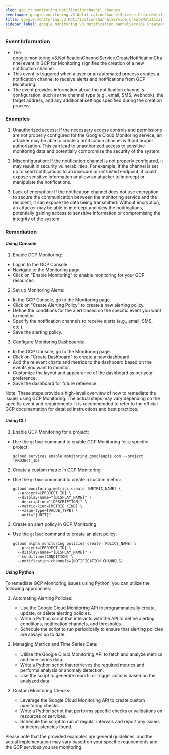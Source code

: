 ```yaml
--- 
slug: gcp_rt_monitoring_notificationchannel_changes
eventname: google.monitoring.v3.NotificationChannelService.CreateNotificationChannel
title: google.monitoring.v3.NotificationChannelService.CreateNotificationChannel
sidebar_label: google.monitoring.v3.NotificationChannelService.CreateNotificationChannel
---
```

                       
### Event Information

- The google.monitoring.v3.NotificationChannelService.CreateNotificationChannel event in GCP for Monitoring signifies the creation of a new notification channel.
- This event is triggered when a user or an automated process creates a notification channel to receive alerts and notifications from GCP Monitoring.
- The event provides information about the notification channel's configuration, such as the channel type (e.g., email, SMS, webhook), the target address, and any additional settings specified during the creation process.


### Examples

1. Unauthorized access: If the necessary access controls and permissions are not properly configured for the Google Cloud Monitoring service, an attacker may be able to create a notification channel without proper authorization. This can lead to unauthorized access to sensitive monitoring data and potentially compromise the security of the system.

2. Misconfiguration: If the notification channel is not properly configured, it may result in security vulnerabilities. For example, if the channel is set up to send notifications to an insecure or untrusted endpoint, it could expose sensitive information or allow an attacker to intercept or manipulate the notifications.

3. Lack of encryption: If the notification channel does not use encryption to secure the communication between the monitoring service and the recipient, it can expose the data being transmitted. Without encryption, an attacker may be able to intercept and view the notifications, potentially gaining access to sensitive information or compromising the integrity of the system.

### Remediation

#### Using Console

1. Enable GCP Monitoring: 
- Log in to the GCP Console.
- Navigate to the Monitoring page.
- Click on "Enable Monitoring" to enable monitoring for your GCP resources.

2. Set up Monitoring Alerts:
- In the GCP Console, go to the Monitoring page.
- Click on "Create Alerting Policy" to create a new alerting policy.
- Define the conditions for the alert based on the specific event you want to monitor.
- Specify the notification channels to receive alerts (e.g., email, SMS, etc.).
- Save the alerting policy.

3. Configure Monitoring Dashboards:
- In the GCP Console, go to the Monitoring page.
- Click on "Create Dashboard" to create a new dashboard.
- Add the relevant charts and metrics to the dashboard based on the events you want to monitor.
- Customize the layout and appearance of the dashboard as per your preference.
- Save the dashboard for future reference.

Note: These steps provide a high-level overview of how to remediate the issues using GCP Monitoring. The actual steps may vary depending on the specific event and requirements. It is recommended to refer to the official GCP documentation for detailed instructions and best practices.

#### Using CLI

1. Enable GCP Monitoring for a project:
- Use the `gcloud` command to enable GCP Monitoring for a specific project:
  ```
  gcloud services enable monitoring.googleapis.com --project [PROJECT_ID]
  ```

2. Create a custom metric in GCP Monitoring:
- Use the `gcloud` command to create a custom metric:
  ```
  gcloud monitoring metrics create [METRIC_NAME] \
    --project=[PROJECT_ID] \
    --display-name="[DISPLAY_NAME]" \
    --description="[DESCRIPTION]" \
    --metric-kind=[METRIC_KIND] \
    --value-type=[VALUE_TYPE] \
    --unit="[UNIT]"
  ```

3. Create an alert policy in GCP Monitoring:
- Use the `gcloud` command to create an alert policy:
  ```
  gcloud alpha monitoring policies create [POLICY_NAME] \
    --project=[PROJECT_ID] \
    --display-name="[DISPLAY_NAME]" \
    --condition=[CONDITION] \
    --notification-channels=[NOTIFICATION_CHANNELS]
  ```

#### Using Python

To remediate GCP Monitoring issues using Python, you can utilize the following approaches:

1. Automating Alerting Policies:
   - Use the Google Cloud Monitoring API to programmatically create, update, or delete alerting policies.
   - Write a Python script that interacts with the API to define alerting conditions, notification channels, and thresholds.
   - Schedule the script to run periodically to ensure that alerting policies are always up to date.

2. Managing Metrics and Time Series Data:
   - Utilize the Google Cloud Monitoring API to fetch and analyze metrics and time series data.
   - Write a Python script that retrieves the required metrics and performs analysis or anomaly detection.
   - Use the script to generate reports or trigger actions based on the analyzed data.

3. Custom Monitoring Checks:
   - Leverage the Google Cloud Monitoring API to create custom monitoring checks.
   - Write a Python script that performs specific checks or validations on resources or services.
   - Schedule the script to run at regular intervals and report any issues or inconsistencies found.

Please note that the provided examples are general guidelines, and the actual implementation may vary based on your specific requirements and the GCP services you are monitoring.


 